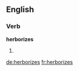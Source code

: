 ==English==

===Verb===
'''herborizes'''

# {{third-person singular of|herborize}}

[[de:herborizes]]
[[fr:herborizes]]